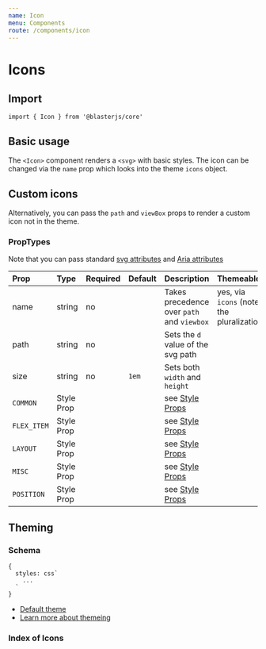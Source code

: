 ```yaml
---
name: Icon
menu: Components
route: /components/icon
---
```



# Icons

## Import
`import { Icon } from '@blasterjs/core'`

## Basic usage
The `<Icon>` component renders a `<svg>` with basic styles. The icon can be changed via the `name` prop which looks into the theme `icons` object.

<Playground>
  <Icon name="addNode" color="primary" mr="10px" />
  <Icon name="cloud" />
</Playground>

## Custom icons
Alternatively, you can pass the `path` and `viewBox` props to render a custom icon not in the theme.

<Playground>
  <Icon 
    color="success"
    size="50px"
    viewBox="0 0 24 24"
    path="M 11 3 L 11 4 L 11 8 L 11 14.541016 A 4 4 0 0 0 9 14 A 4 4 0 0 0 5 18 A 4 4 0 0 0 9 22 A 4 4 0 0 0 13 18 L 13 8 L 19 8 L 19 3 L 11 3 z" />
</Playground>

### PropTypes
Note that you can pass standard [svg attributes](https://developer.mozilla.org/en-US/docs/Web/SVG/Element/svg#Attributes) and [Aria attributes](https://developer.mozilla.org/en-US/docs/Web/SVG/Element/svg#Global_attributes)

| Prop | Type | Required | Default | Description | Themeable |
|:-----|:-----|:---------|:--------|:------------|:----------|
| name | string | no | | Takes precedence over `path` and `viewbox` | yes, via `icons` (note the pluralization) |
| path | string | no | | Sets the `d` value of the svg path | |
| size | string | no | `1em` | Sets both `width` and `height` | |
| `COMMON` | Style Prop |  |  | see [Style Props](/style-props) | |
| `FLEX_ITEM` | Style Prop |  |  | see [Style Props](/style-props) | |
| `LAYOUT` | Style Prop |  |  | see [Style Props](/style-props) | |
| `MISC` | Style Prop |  |  | see [Style Props](/style-props) | |
| `POSITION` | Style Prop |  |  | see [Style Props](/style-props) | |

## Theming

### Schema
```
{
  styles: css`
    ...
  `
}
```

- [Default theme](https://github.com/raster-foundry/blasterjs/tree/master/packages/core/theme/components/icon)
- [Learn more about themeing]()


### Index of Icons
<IconGroup />